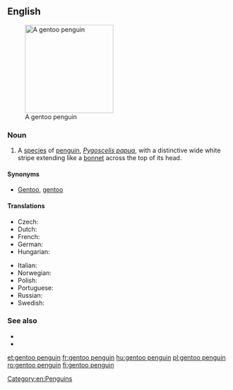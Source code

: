 ==English==
[[Image:Pygoscelis papua.jpg|200px|thumb|right|A gentoo penguin]]

===Noun===
{{en-noun|head=[[gentoo]] [[penguin]]}}

# A [[species]] of [[penguin]], ''[[Pygoscelis papua]]'', with a distinctive wide white stripe extending like a [[bonnet]] across the top of its head.

====Synonyms====
* [[Gentoo]], [[gentoo]]

====Translations====
{{trans-top|penguin}}
* Czech: {{t|cs|tučňák oslí}}
* Dutch: {{t|nl|ezelspinguïn}}
* French: {{t+|fr|manchot papou|m}}
* German: {{t+|de|Eselspinguin|m}}
* Hungarian: {{t+|hu|szamárpingvin}}
{{trans-mid}}
* Italian: {{t|it|pinguino papua|m}}
* Norwegian: {{t|no|bøylepingvin}}
* Polish: {{t|pl|pingwin białobrewy}}
* Portuguese: {{t|pt|pinguim-gentoo}}
* Russian: {{t|ru|папуа́нский пингви́н|m}}
* Swedish: {{t|sv|åsnepingvin}}
{{trans-bottom}}

===See also===
* {{pedia}}
* {{specieslite|Pygoscelis papua}}
[[Category:en:Penguins]]

[[et:gentoo penguin]]
[[fr:gentoo penguin]]
[[hu:gentoo penguin]]
[[pl:gentoo penguin]]
[[ro:gentoo penguin]]
[[fi:gentoo penguin]]